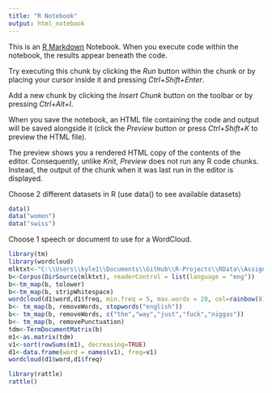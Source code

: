 ```yaml
---
title: "R Notebook"
output: html_notebook
---
```


This is an [R Markdown](http://rmarkdown.rstudio.com) Notebook. When you execute code within the notebook, the results appear beneath the code. 

Try executing this chunk by clicking the *Run* button within the chunk or by placing your cursor inside it and pressing *Ctrl+Shift+Enter*. 


Add a new chunk by clicking the *Insert Chunk* button on the toolbar or by pressing *Ctrl+Alt+I*.

When you save the notebook, an HTML file containing the code and output will be saved alongside it (click the *Preview* button or press *Ctrl+Shift+K* to preview the HTML file).

The preview shows you a rendered HTML copy of the contents of the editor. Consequently, unlike *Knit*, *Preview* does not run any R code chunks. Instead, the output of the chunk when it was last run in the editor is displayed.

Choose 2 different datasets in R (use data() to see available datasets)
```r
data()
data("women")
data("swiss")
```

Choose 1 speech or document to use for a WordCloud.

```r
library(tm)
library(wordcloud)
mlktxt<-"C:\\Users\\kyle1\\Documents\\GitHub\\R-Projects\\RData\\Assignment7_files\\wordcloud"
b<-Corpus(DirSource(mlktxt), readerControl = list(language = "eng"))
b<-tm_map(b, tolower)
b<-tm_map(b, stripWhitespace)
wordcloud(d1$word,d1$freq, min.freq = 5, max.words = 20, col=rainbow(8))
b<- tm_map(b, removeWords, stopwords("english"))
b<- tm_map(b, removeWords, c("the","way","just","fuck","niggas"))
b<- tm_map(b, removePunctuation)
tdm<-TermDocumentMatrix(b)
m1<-as.matrix(tdm)
v1<-sort(rowSums(m1), decreasing=TRUE)
d1<-data.frame(word = names(v1), freq=v1)
wordcloud(d1$word,d1$freq)
```
```r
library(rattle) 
rattle()

```
